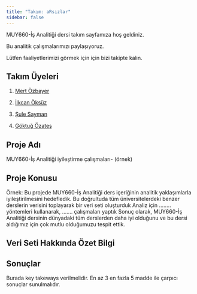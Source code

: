 ```yaml
---
title: "Takım: aRsızlar"
sidebar: false 
---
```


MUY660-İş Analitiği dersi takım sayfamıza hoş geldiniz.

Bu analitik çalışmalarımızı paylaşıyoruz.

Lütfen faaliyetlerimizi görmek için için bizi takipte kalın.

## Takım Üyeleri

1.  [Mert Özbayer](/takim/mertozbayer.qmd "Mert Özbayer")

2.  [İlkcan Öksüz](/takim/ilkcanoksuz.qmd "İlkcan Öksüz")

3.  [Şule Sayman](/takim/sulesayman.qmd "Şule Sayman")

4.  [Göktuğ Özateş](/takim/goktugozates.qmd "Göktuğ Özateş")

## Proje Adı

MUY660-İş Analitiği iyileştirme çalışmaları- (örnek)

## Proje Konusu

Örnek: Bu projede MUY660-İş Analitiği ders içeriğinin analitik yaklaşımlarla iyileştirilmesini hedefledik. Bu doğrultuda tüm üniversitelerdeki benzer derslerin verisini toplayarak bir veri seti oluşturduk Analiz için ........ yöntemleri kullanarak, ....... çalışmaları yaptık Sonuç olarak, MUY660-İş Analitiği dersinin dünyadaki tüm derslerden daha iyi olduğunu ve bu dersi aldığımız için çok mutlu olduğumuzu tespit ettik.

## Veri Seti Hakkında Özet Bilgi

## Sonuçlar

Burada key takeways verilmelidir. En az 3 en fazla 5 madde ile çarpıcı sonuçlar sunulmalıdır.

